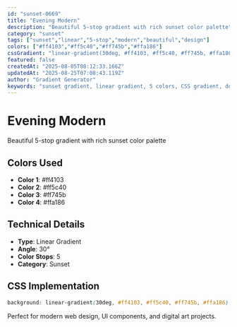 ```yaml
---
id: "sunset-0669"
title: "Evening Modern"
description: "Beautiful 5-stop gradient with rich sunset color palette"
category: "sunset"
tags: ["sunset","linear","5-stop","modern","beautiful","design"]
colors: ["#ff4103","#ff5c40","#ff745b","#ffa186"]
cssGradient: "linear-gradient(30deg, #ff4103, #ff5c40, #ff745b, #ffa186)"
featured: false
createdAt: "2025-08-05T08:12:33.166Z"
updatedAt: "2025-08-25T07:08:43.119Z"
author: "Gradient Generator"
keywords: "sunset gradient, linear gradient, 5 colors, CSS gradient, design, #ff4103, #ff5c40, #ff745b, #ffa186"
---
```


# Evening Modern

Beautiful 5-stop gradient with rich sunset color palette

## Colors Used
- **Color 1**: #ff4103
- **Color 2**: #ff5c40
- **Color 3**: #ff745b
- **Color 4**: #ffa186

## Technical Details
- **Type**: Linear Gradient
- **Angle**: 30°
- **Color Stops**: 5
- **Category**: Sunset

## CSS Implementation
```css
background: linear-gradient(30deg, #ff4103, #ff5c40, #ff745b, #ffa186);
```

Perfect for modern web design, UI components, and digital art projects.
